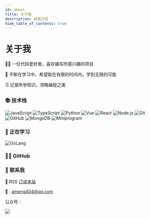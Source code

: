 ```yaml
---
id: about
title: 关于我
description: 自我介绍
hide_table_of_contents: true
---
```



<h1 style={{ textAlign: "center" }}>关于我</h1>

👨‍💻 一位代码爱好者，喜欢编写所感兴趣的项目

🌱 不断在学习中，希望能在有限的时间内，学到无限的可能

🗒️ 记录所学知识，领略编程之美

### 📚 技术栈

![JavaScript](https://img.shields.io/badge/-JavaScript-333333?style=flat&logo=javascript)
![TypeScript](https://img.shields.io/badge/-TypeScript-333333?style=flat&logo=typescript)
![Python](https://img.shields.io/badge/-Python-333333?style=flat&logo=python)
![Vue](https://img.shields.io/badge/-Vue-333333?style=flat&logo=vue.js)
![React](https://img.shields.io/badge/-React-333333?style=flat&logo=react)
![Node.js](https://img.shields.io/badge/-Node-333333?style=flat&logo=node.js)
![Git](https://img.shields.io/badge/-Git-333333?style=flat-square&logo=git)
![GitHub](https://img.shields.io/badge/-GitHub-333333?style=flat-square&logo=github)
![MongoDB](https://img.shields.io/badge/-MongoDB-333333?style=flat&logo=mongodb)
![Miniprogram](https://img.shields.io/badge/-Miniprogram-333333?style=flat&logo=wechat)

### 🔭 正在学习

![GoLang](https://img.shields.io/badge/-GoLang-333333?style=flat&logo=GoLang)

### 👨‍💻 GitHub

<div style={{ margin: "auto" }}>
  <a
    href="https://github-readme-stats.vercel.app/api/top-langs?username=ameng404&show_icons=true&locale=cn&layout=compact"
    target="_blank"
    rel="noreferer noopener"
  >
    <ThemedImage
      alt="ameng404"
      sources={{
        light: useBaseUrl(
          "https://github-readme-stats.vercel.app/api/top-langs?username=ameng404&show_icons=true&locale=cn&layout=compact"
        ),
        dark: useBaseUrl(
          "https://github-readme-stats.vercel.app/api/top-langs?username=ameng404&theme=react&show_icons=true&locale=cn&layout=compact"
        ),
      }}
    />
  </a>
  <a
    href="https://github-readme-stats.vercel.app/api?username=ameng404&show_icons=true&locale=cn&layout=compact"
    target="_blank"
    rel="noreferer noopener"
  >
    <ThemedImage
      alt="ameng404"
      sources={{
        light: useBaseUrl(
          "https://github-readme-stats.vercel.app/api?username=ameng404&show_icons=true&locale=cn&layout=compact"
        ),
        dark: useBaseUrl(
          "https://github-readme-stats.vercel.app/api?username=ameng404&theme=react&show_icons=true&locale=cn&layout=compact"
        ),
      }}
    />
  </a>
  <a
    href="https://activity-graph.herokuapp.com/graph?username=ameng404&bg_color=white&color=23affc&line=23affc"
    target="_blank"
    rel="noreferer noopener"
  >
    <ThemedImage
      alt="ameng404"
      sources={{
        light: useBaseUrl(
          "https://activity-graph.herokuapp.com/graph?username=ameng404&bg_color=white&color=23affc&line=23affc"
        ),
        dark: useBaseUrl(
          "https://activity-graph.herokuapp.com/graph?username=ameng404&bg_color=white&color=119cc5&line=119cc5"
        ),
      }}
    />
  </a>
</div>

### 💬 联系我

📢 RSS [订阅本站](https://feedly.com/i/subscription/feed/https://iameng.cn/rss.xml)

📮 : [ameng404@qq.com](mailto:ameng404@qq.com)

公众号 :

<img src="../img/gzh.png" />
